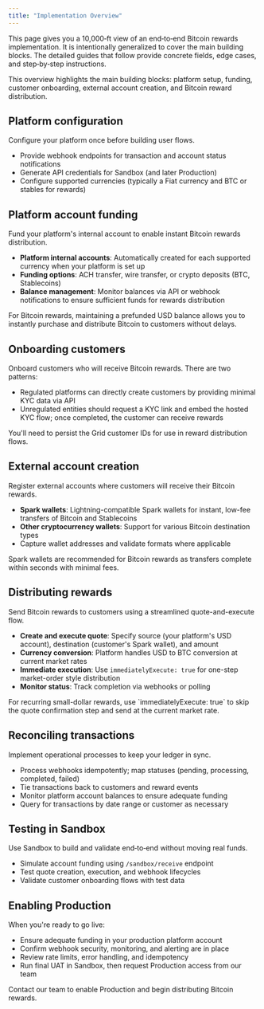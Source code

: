 ```yaml
---
title: "Implementation Overview"
---
```


This page gives you a 10,000‑ft view of an end‑to‑end Bitcoin rewards implementation. It is intentionally generalized to cover the main building blocks. The detailed guides that follow provide concrete fields, edge cases, and step‑by‑step instructions.

<Info>
This overview highlights the main building blocks: platform setup, funding, customer onboarding, external account creation, and Bitcoin reward distribution.
</Info>

## Platform configuration

Configure your platform once before building user flows.

- Provide webhook endpoints for transaction and account status notifications
- Generate API credentials for Sandbox (and later Production)
- Configure supported currencies (typically a Fiat currency and BTC or stables for rewards)

## Platform account funding

Fund your platform's internal account to enable instant Bitcoin rewards distribution.

- **Platform internal accounts**: Automatically created for each supported currency when your platform is set up
- **Funding options**: ACH transfer, wire transfer, or crypto deposits (BTC, Stablecoins)
- **Balance management**: Monitor balances via API or webhook notifications to ensure sufficient funds for rewards distribution

<Tip>
For Bitcoin rewards, maintaining a prefunded USD balance allows you to instantly purchase and distribute Bitcoin to customers without delays.
</Tip>

## Onboarding customers

Onboard customers who will receive Bitcoin rewards. There are two patterns:

- Regulated platforms can directly create customers by providing minimal KYC data via API
- Unregulated entities should request a KYC link and embed the hosted KYC flow; once completed, the customer can receive rewards

You'll need to persist the Grid customer IDs for use in reward distribution flows.

## External account creation

Register external accounts where customers will receive their Bitcoin rewards.

- **Spark wallets**: Lightning-compatible Spark wallets for instant, low-fee transfers of Bitcoin and Stablecoins
- **Other cryptocurrency wallets**: Support for various Bitcoin destination types
- Capture wallet addresses and validate formats where applicable

<Note>
Spark wallets are recommended for Bitcoin rewards as transfers complete within seconds with minimal fees.
</Note>

## Distributing rewards

Send Bitcoin rewards to customers using a streamlined quote-and-execute flow.

- **Create and execute quote**: Specify source (your platform's USD account), destination (customer's Spark wallet), and amount
- **Currency conversion**: Platform handles USD to BTC conversion at current market rates
- **Immediate execution**: Use `immediatelyExecute: true` for one-step market-order style distribution
- **Monitor status**: Track completion via webhooks or polling

<Tip>
For recurring small-dollar rewards, use `immediatelyExecute: true` to skip the quote confirmation step and send at the current market rate.
</Tip>

## Reconciling transactions

Implement operational processes to keep your ledger in sync.

- Process webhooks idempotently; map statuses (pending, processing, completed, failed)
- Tie transactions back to customers and reward events
- Monitor platform account balances to ensure adequate funding
- Query for transactions by date range or customer as necessary

## Testing in Sandbox

Use Sandbox to build and validate end‑to‑end without moving real funds.

- Simulate account funding using `/sandbox/receive` endpoint
- Test quote creation, execution, and webhook lifecycles
- Validate customer onboarding flows with test data

## Enabling Production

When you're ready to go live:

- Ensure adequate funding in your production platform account
- Confirm webhook security, monitoring, and alerting are in place
- Review rate limits, error handling, and idempotency
- Run final UAT in Sandbox, then request Production access from our team

<Check>
Contact our team to enable Production and begin distributing Bitcoin rewards.
</Check>

